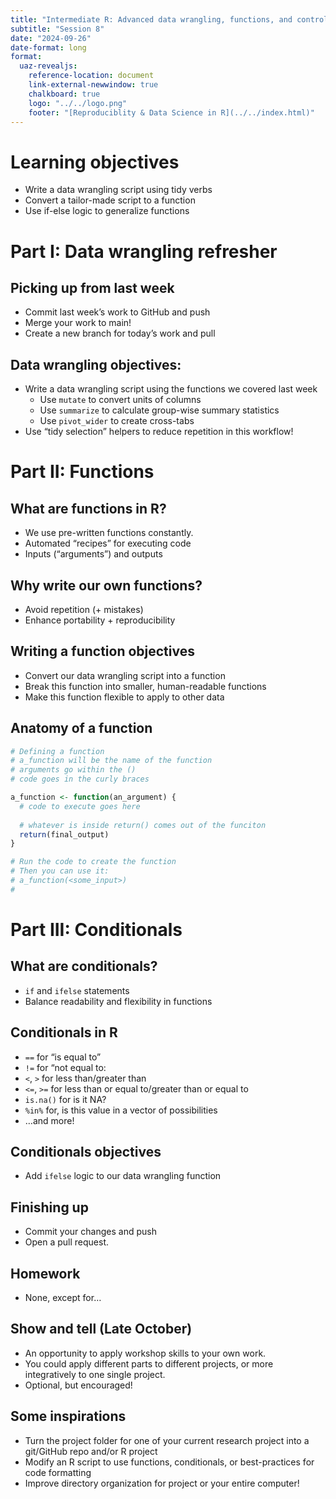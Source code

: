 ```yaml
---
title: "Intermediate R: Advanced data wrangling, functions, and control flow"
subtitle: "Session 8"
date: "2024-09-26"
date-format: long
format:
  uaz-revealjs:
    reference-location: document
    link-external-newwindow: true
    chalkboard: true
    logo: "../../logo.png"
    footer: "[Reproduciblity & Data Science in R](../../index.html)"
---
```


# Learning objectives

-   Write a data wrangling script using tidy verbs
-   Convert a tailor-made script to a function
-   Use if-else logic to generalize functions

# Part I: Data wrangling refresher

## Picking up from last week

-   Commit last week's work to GitHub and push
-   Merge your work to main!
-   Create a new branch for today's work and pull

## Data wrangling objectives:

-   Write a data wrangling script using the functions we covered last week
    -   Use `mutate` to convert units of columns
    -   Use `summarize` to calculate group-wise summary statistics
    -   Use `pivot_wider` to create cross-tabs
-   Use "tidy selection" helpers to reduce repetition in this workflow!

# Part II: Functions

## What are functions in R?

-   We use pre-written functions constantly.
-   Automated "recipes" for executing code
-   Inputs ("arguments") and outputs

## Why write our own functions?

-   Avoid repetition (+ mistakes)
-   Enhance portability + reproducibility

## Writing a function objectives

-   Convert our data wrangling script into a function
-   Break this function into smaller, human-readable functions
-   Make this function flexible to apply to other data

## Anatomy of a function

``` r
# Defining a function
# a_function will be the name of the function
# arguments go within the ()
# code goes in the curly braces

a_function <- function(an_argument) {
  # code to execute goes here
  
  # whatever is inside return() comes out of the funciton
  return(final_output) 
}

# Run the code to create the function
# Then you can use it:
# a_function(<some_input>)
# 
```

# Part III: Conditionals

## What are conditionals?

-   `if` and `ifelse` statements
-   Balance readability and flexibility in functions

## Conditionals in R

-   `==` for "is equal to"
-   `!=` for "not equal to:
-   `<`, `>` for less than/greater than
-   `<=`, `>=` for less than or equal to/greater than or equal to
-   `is.na()` for is it NA?
-   `%in%` for, is this value in a vector of possibilities
-   ...and more!

## Conditionals objectives

-   Add `ifelse` logic to our data wrangling function

## Finishing up

-   Commit your changes and push
-   Open a pull request.

## Homework

-   None, except for...

## Show and tell (Late October)

-   An opportunity to apply workshop skills to your own work.
-   You could apply different parts to different projects, or more integratively to one single project.
-   Optional, but encouraged!

## Some inspirations

-   Turn the project folder for one of your current research project into a git/GitHub repo and/or R project
-   Modify an R script to use functions, conditionals, or best-practices for code formatting
-   Improve directory organization for project or your entire computer!
